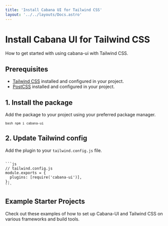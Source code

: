 ```yaml
---
title: 'Install Cabana UI for Tailwind CSS'
layout: '../../layouts/Docs.astro'
---
```



# Install Cabana UI for Tailwind CSS

How to get started with using cabana-ui with Tailwind CSS.

## Prerequisites

- [Tailwind CSS](https://tailwindcss.com) installed and configured in your project.
- [PostCSS](https://postcss.org) installed and configured in your project.

## 1. Install the package

Add the package to your project using your preferred package manager.

<Code>```bash npm i cabana-ui ```</Code>

## 2. Update Tailwind config

Add the plugin to your `tailwind.config.js` file.

<Code >
```js
// tailwind.config.js
module.exports = {
  plugins: [require('cabana-ui')],
};
```
</Code>

## Example Starter Projects

Check out these examples of how to set up Cabana-UI and Tailwind CSS on various frameworks and build tools.

<ProjectList />
